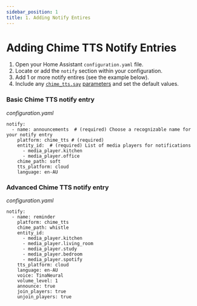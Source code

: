 ```yaml
---
sidebar_position: 1
title: 1. Adding Notify Entires
---
```



# Adding Chime TTS Notify Entries

1. Open your Home Assistant `configuration.yaml` file.
2. Locate or add the `notify` section within your configuration.
3. Add 1 or more notify entires (see the example below).
4. Include any [`chime_tts.say`](../services/say-service) [parameters](../services/say-service/parameters) and set the default values.

### Basic Chime TTS notify entry
_configuration.yaml_
```
notify:
  - name: announcements  # (required) Choose a recognizable name for your notify entry
    platform: chime_tts # (required)
    entity_id:  # (required) List of media players for notifications
      - media_player.kitchen
      - media_player.office
    chime_path: soft
    tts_platform: cloud
    language: en-AU
```

### Advanced Chime TTS notify entry
_configuration.yaml_
```
notify:
  - name: reminder
    platform: chime_tts
    chime_path: whistle
    entity_id:
      - media_player.kitchen
      - media_player.living_room
      - media_player.study
      - media_player.bedroom
      - media_player.spotify
    tts_platform: cloud
    language: en-AU
    voice: TinaNeural
    volume_level: 1
    announce: true
    join_players: true
    unjoin_players: true
```
